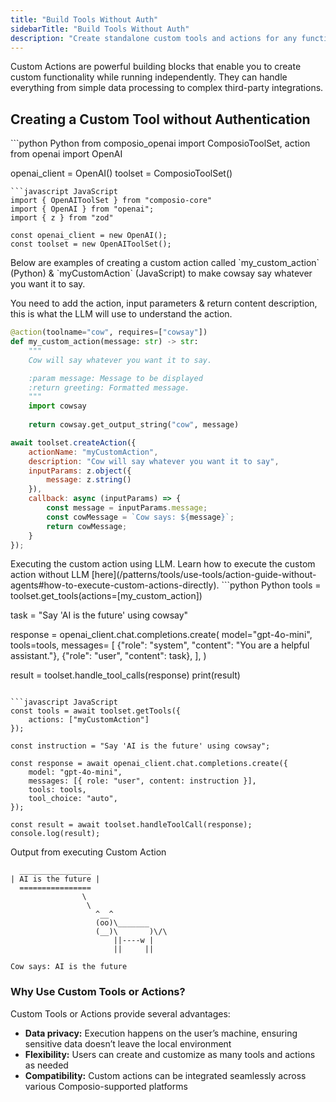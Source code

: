 ```yaml
---
title: "Build Tools Without Auth"
sidebarTitle: "Build Tools Without Auth"
description: "Create standalone custom tools and actions for any functionality you need (e.g., data processing, calculations, or integrations with other services)"
---
```


<Tip>
Custom Actions are powerful building blocks that enable you to create custom functionality while running independently. They can handle everything from simple data processing to complex third-party integrations.
</Tip>

## Creating a Custom Tool without Authentication

<Steps>
<Step title="Import necessary modules">

<CodeGroup>
```python Python
from composio_openai import ComposioToolSet, action
from openai import OpenAI

openai_client = OpenAI()
toolset = ComposioToolSet()
```
```javascript JavaScript
import { OpenAIToolSet } from "composio-core"
import { OpenAI } from "openai";
import { z } from "zod"

const openai_client = new OpenAI();
const toolset = new OpenAIToolSet();
```
</CodeGroup>
</Step>
<Step title="Creating a custom action">
Below are examples of creating a custom action called `my_custom_action` (Python) & `myCustomAction` (JavaScript) to make cowsay say whatever you want it to say.

You need to add the action, input parameters & return content description, this is what the LLM will use to understand the action.
<CodeGroup>
```python Python
@action(toolname="cow", requires=["cowsay"])
def my_custom_action(message: str) -> str:
    """
    Cow will say whatever you want it to say.

    :param message: Message to be displayed
    :return greeting: Formatted message.
    """
    import cowsay
    
    return cowsay.get_output_string("cow", message)
```
```javascript JavaScript
await toolset.createAction({
    actionName: "myCustomAction",
    description: "Cow will say whatever you want it to say",
    inputParams: z.object({
        message: z.string()
    }),
    callback: async (inputParams) => {
        const message = inputParams.message;
        const cowMessage = `Cow says: ${message}`;
        return cowMessage;
    }
});
```
</CodeGroup>
</Step>
<Step title="Executing the Custom Action">
Executing the custom action using LLM. Learn how to execute the custom action without LLM [here](/patterns/tools/use-tools/action-guide-without-agents#how-to-execute-custom-actions-directly).
<CodeGroup>
```python Python
tools = toolset.get_tools(actions=[my_custom_action])

task = "Say 'AI is the future' using cowsay"

response = openai_client.chat.completions.create(
model="gpt-4o-mini",
tools=tools,
messages=
    [
        {"role": "system", "content": "You are a helpful assistant."},
        {"role": "user", "content": task},
    ],
)

result = toolset.handle_tool_calls(response)
print(result)
```

```javascript JavaScript
const tools = await toolset.getTools({
    actions: ["myCustomAction"]
});

const instruction = "Say 'AI is the future' using cowsay";

const response = await openai_client.chat.completions.create({
    model: "gpt-4o-mini",
    messages: [{ role: "user", content: instruction }],
    tools: tools,
    tool_choice: "auto",
});

const result = await toolset.handleToolCall(response);
console.log(result);
```
</CodeGroup>

Output from executing Custom Action
<CodeGroup>
```shell Python
  ________________
| AI is the future |
  ================
                \
                 \
                   ^__^
                   (oo)\_______
                   (__)\       )\/\
                       ||----w |
                       ||     ||
```
```shell JavaScript
Cow says: AI is the future
```
</CodeGroup>
</Step>
</Steps>


### Why Use Custom Tools or Actions?

Custom Tools or Actions provide several advantages:

- **Data privacy:** Execution happens on the user’s machine, ensuring sensitive data doesn’t leave the local environment
- **Flexibility:** Users can create and customize as many tools and actions as needed
- **Compatibility:** Custom actions can be integrated seamlessly across various Composio-supported platforms

